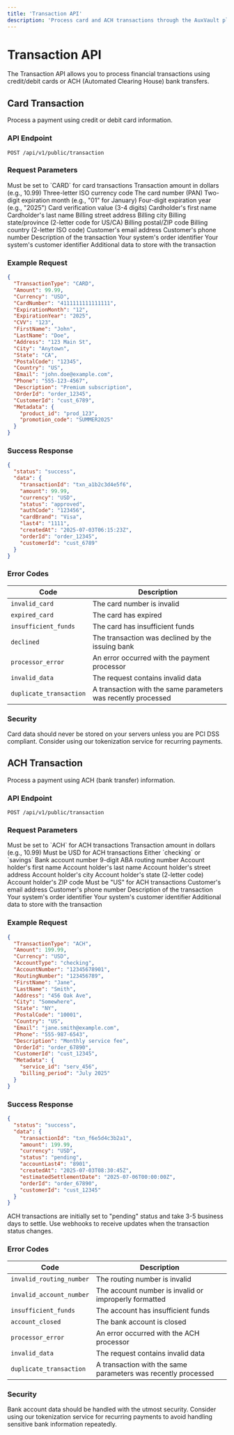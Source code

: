 ```yaml
---
title: 'Transaction API'
description: 'Process card and ACH transactions through the AuxVault platform'
---
```


# Transaction API

The Transaction API allows you to process financial transactions using credit/debit cards or ACH (Automated Clearing House) bank transfers.

## Card Transaction

Process a payment using credit or debit card information.

### API Endpoint

```
POST /api/v1/public/transaction
```

### Request Parameters

<ParamField body="TransactionType" type="string" required>
  Must be set to `CARD` for card transactions
</ParamField>

<ParamField body="Amount" type="number" required>
  Transaction amount in dollars (e.g., 10.99)
</ParamField>

<ParamField body="Currency" type="string" default="USD">
  Three-letter ISO currency code
</ParamField>

<ParamField body="CardNumber" type="string" required>
  The card number (PAN)
</ParamField>

<ParamField body="ExpirationMonth" type="string" required>
  Two-digit expiration month (e.g., "01" for January)
</ParamField>

<ParamField body="ExpirationYear" type="string" required>
  Four-digit expiration year (e.g., "2025")
</ParamField>

<ParamField body="CVV" type="string" required>
  Card verification value (3-4 digits)
</ParamField>

<ParamField body="FirstName" type="string" required>
  Cardholder's first name
</ParamField>

<ParamField body="LastName" type="string" required>
  Cardholder's last name
</ParamField>

<ParamField body="Address" type="string" required>
  Billing street address
</ParamField>

<ParamField body="City" type="string" required>
  Billing city
</ParamField>

<ParamField body="State" type="string" required>
  Billing state/province (2-letter code for US/CA)
</ParamField>

<ParamField body="PostalCode" type="string" required>
  Billing postal/ZIP code
</ParamField>

<ParamField body="Country" type="string" required>
  Billing country (2-letter ISO code)
</ParamField>

<ParamField body="Email" type="string">
  Customer's email address
</ParamField>

<ParamField body="Phone" type="string">
  Customer's phone number
</ParamField>

<ParamField body="Description" type="string">
  Description of the transaction
</ParamField>

<ParamField body="OrderId" type="string">
  Your system's order identifier
</ParamField>

<ParamField body="CustomerId" type="string">
  Your system's customer identifier
</ParamField>

<ParamField body="Metadata" type="object">
  Additional data to store with the transaction
</ParamField>

### Example Request

```json
{
  "TransactionType": "CARD",
  "Amount": 99.99,
  "Currency": "USD",
  "CardNumber": "4111111111111111",
  "ExpirationMonth": "12",
  "ExpirationYear": "2025",
  "CVV": "123",
  "FirstName": "John",
  "LastName": "Doe",
  "Address": "123 Main St",
  "City": "Anytown",
  "State": "CA",
  "PostalCode": "12345",
  "Country": "US",
  "Email": "john.doe@example.com",
  "Phone": "555-123-4567",
  "Description": "Premium subscription",
  "OrderId": "order_12345",
  "CustomerId": "cust_6789",
  "Metadata": {
    "product_id": "prod_123",
    "promotion_code": "SUMMER2025"
  }
}
```

### Success Response

```json
{
  "status": "success",
  "data": {
    "transactionId": "txn_a1b2c3d4e5f6",
    "amount": 99.99,
    "currency": "USD",
    "status": "approved",
    "authCode": "123456",
    "cardBrand": "Visa",
    "last4": "1111",
    "createdAt": "2025-07-03T06:15:23Z",
    "orderId": "order_12345",
    "customerId": "cust_6789"
  }
}
```

### Error Codes

| Code | Description |
|------|-------------|
| `invalid_card` | The card number is invalid |
| `expired_card` | The card has expired |
| `insufficient_funds` | The card has insufficient funds |
| `declined` | The transaction was declined by the issuing bank |
| `processor_error` | An error occurred with the payment processor |
| `invalid_data` | The request contains invalid data |
| `duplicate_transaction` | A transaction with the same parameters was recently processed |

### Security

<Warning>
  Card data should never be stored on your servers unless you are PCI DSS compliant. Consider using our tokenization service for recurring payments.
</Warning>

## ACH Transaction

Process a payment using ACH (bank transfer) information.

### API Endpoint

```
POST /api/v1/public/transaction
```

### Request Parameters

<ParamField body="TransactionType" type="string" required>
  Must be set to `ACH` for ACH transactions
</ParamField>

<ParamField body="Amount" type="number" required>
  Transaction amount in dollars (e.g., 10.99)
</ParamField>

<ParamField body="Currency" type="string" default="USD">
  Must be USD for ACH transactions
</ParamField>

<ParamField body="AccountType" type="string" required>
  Either `checking` or `savings`
</ParamField>

<ParamField body="AccountNumber" type="string" required>
  Bank account number
</ParamField>

<ParamField body="RoutingNumber" type="string" required>
  9-digit ABA routing number
</ParamField>

<ParamField body="FirstName" type="string" required>
  Account holder's first name
</ParamField>

<ParamField body="LastName" type="string" required>
  Account holder's last name
</ParamField>

<ParamField body="Address" type="string" required>
  Account holder's street address
</ParamField>

<ParamField body="City" type="string" required>
  Account holder's city
</ParamField>

<ParamField body="State" type="string" required>
  Account holder's state (2-letter code)
</ParamField>

<ParamField body="PostalCode" type="string" required>
  Account holder's ZIP code
</ParamField>

<ParamField body="Country" type="string" required>
  Must be "US" for ACH transactions
</ParamField>

<ParamField body="Email" type="string">
  Customer's email address
</ParamField>

<ParamField body="Phone" type="string">
  Customer's phone number
</ParamField>

<ParamField body="Description" type="string">
  Description of the transaction
</ParamField>

<ParamField body="OrderId" type="string">
  Your system's order identifier
</ParamField>

<ParamField body="CustomerId" type="string">
  Your system's customer identifier
</ParamField>

<ParamField body="Metadata" type="object">
  Additional data to store with the transaction
</ParamField>

### Example Request

```json
{
  "TransactionType": "ACH",
  "Amount": 199.99,
  "Currency": "USD",
  "AccountType": "checking",
  "AccountNumber": "12345678901",
  "RoutingNumber": "123456789",
  "FirstName": "Jane",
  "LastName": "Smith",
  "Address": "456 Oak Ave",
  "City": "Somewhere",
  "State": "NY",
  "PostalCode": "10001",
  "Country": "US",
  "Email": "jane.smith@example.com",
  "Phone": "555-987-6543",
  "Description": "Monthly service fee",
  "OrderId": "order_67890",
  "CustomerId": "cust_12345",
  "Metadata": {
    "service_id": "serv_456",
    "billing_period": "July 2025"
  }
}
```

### Success Response

```json
{
  "status": "success",
  "data": {
    "transactionId": "txn_f6e5d4c3b2a1",
    "amount": 199.99,
    "currency": "USD",
    "status": "pending",
    "accountLast4": "8901",
    "createdAt": "2025-07-03T08:30:45Z",
    "estimatedSettlementDate": "2025-07-06T00:00:00Z",
    "orderId": "order_67890",
    "customerId": "cust_12345"
  }
}
```

<Note>
  ACH transactions are initially set to "pending" status and take 3-5 business days to settle. Use webhooks to receive updates when the transaction status changes.
</Note>

### Error Codes

| Code | Description |
|------|-------------|
| `invalid_routing_number` | The routing number is invalid |
| `invalid_account_number` | The account number is invalid or improperly formatted |
| `insufficient_funds` | The account has insufficient funds |
| `account_closed` | The bank account is closed |
| `processor_error` | An error occurred with the ACH processor |
| `invalid_data` | The request contains invalid data |
| `duplicate_transaction` | A transaction with the same parameters was recently processed |

### Security

<Warning>
  Bank account data should be handled with the utmost security. Consider using our tokenization service for recurring payments to avoid handling sensitive bank information repeatedly.
</Warning>
